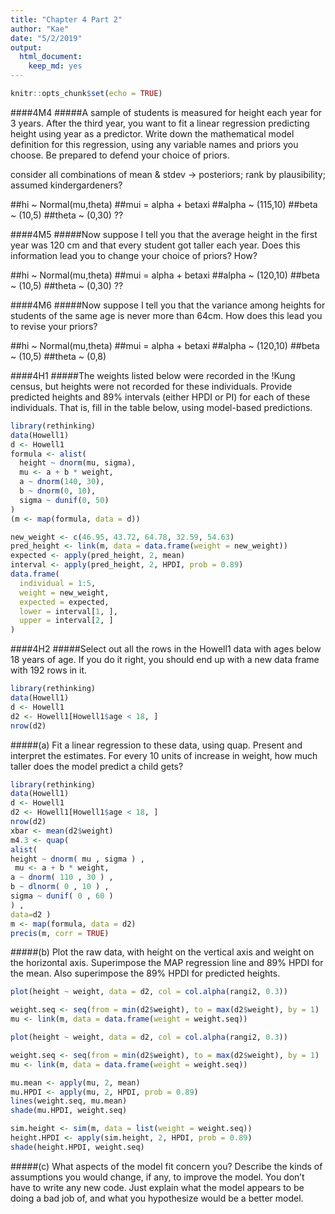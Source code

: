 ```yaml
---
title: "Chapter 4 Part 2"
author: "Kae"
date: "5/2/2019"
output: 
  html_document: 
    keep_md: yes
---
```


```r
knitr::opts_chunk$set(echo = TRUE)
```

####4M4
#####A sample of students is measured for height each year for 3 years. After the third year, you want to fit a linear regression predicting height using year as a predictor. Write down the mathematical model definition for this regression, using any variable names and priors you choose. Be prepared to defend your choice of priors.

consider all combinations of mean & stdev -> posteriors; rank by plausibility; assumed kindergardeners? 

##hi ~ Normal(mu,theta)
##mui = alpha + betaxi
##alpha ~ (115,10)
##beta ~ (10,5)
##theta ~ (0,30) ??



####4M5
#####Now suppose I tell you that the average height in the first year was 120 cm and that every student got taller each year. Does this information lead you to change your choice of priors? How?

##hi ~ Normal(mu,theta)
##mui = alpha + betaxi
##alpha ~ (120,10)
##beta ~ (10,5)
##theta ~ (0,30) ??

####4M6
#####Now suppose I tell you that the variance among heights for students of the same age is never more than 64cm. How does this lead you to revise your priors?

##hi ~ Normal(mu,theta)
##mui = alpha + betaxi
##alpha ~ (120,10)
##beta ~ (10,5)
##theta ~ (0,8) 

####4H1
#####The weights listed below were recorded in the !Kung census, but heights were not recorded for these individuals. Provide predicted heights and 89% intervals (either HPDI or PI) for each of these individuals. That is, fill in the table below, using model-based predictions.

```r
library(rethinking)
data(Howell1)
d <- Howell1
formula <- alist(
  height ~ dnorm(mu, sigma),
  mu <- a + b * weight,
  a ~ dnorm(140, 30),
  b ~ dnorm(0, 10),
  sigma ~ dunif(0, 50)
)
(m <- map(formula, data = d))
```
```r
new_weight <- c(46.95, 43.72, 64.78, 32.59, 54.63)
pred_height <- link(m, data = data.frame(weight = new_weight))
expected <- apply(pred_height, 2, mean)
interval <- apply(pred_height, 2, HPDI, prob = 0.89)
data.frame(
  individual = 1:5, 
  weight = new_weight, 
  expected = expected, 
  lower = interval[1, ], 
  upper = interval[2, ]
)
```

####4H2
#####Select out all the rows in the Howell1 data with ages below 18 years of age. If you do it right, you should end up with a new data frame with 192 rows in it.
```r
library(rethinking)
data(Howell1)
d <- Howell1
d2 <- Howell1[Howell1$age < 18, ]
nrow(d2)
```
#####(a) Fit a linear regression to these data, using quap. Present and interpret the estimates. For every 10 units of increase in weight, how much taller does the model predict a child gets?

```r
library(rethinking)
data(Howell1)
d <- Howell1
d2 <- Howell1[Howell1$age < 18, ]
nrow(d2)
xbar <- mean(d2$weight)
m4.3 <- quap(
alist(
height ~ dnorm( mu , sigma ) ,
 mu <- a + b * weight,
a ~ dnorm( 110 , 30 ) ,
b ~ dlnorm( 0 , 10 ) ,
sigma ~ dunif( 0 , 60 )
) ,
data=d2 )
m <- map(formula, data = d2)
precis(m, corr = TRUE)
```
#####(b) Plot the raw data, with height on the vertical axis and weight on the horizontal axis. Superimpose the MAP regression line and 89% HPDI for the mean. Also superimpose the 89% HPDI for predicted heights.
```r
plot(height ~ weight, data = d2, col = col.alpha(rangi2, 0.3))

weight.seq <- seq(from = min(d2$weight), to = max(d2$weight), by = 1)
mu <- link(m, data = data.frame(weight = weight.seq))

```
```r
plot(height ~ weight, data = d2, col = col.alpha(rangi2, 0.3))

weight.seq <- seq(from = min(d2$weight), to = max(d2$weight), by = 1)
mu <- link(m, data = data.frame(weight = weight.seq))

mu.mean <- apply(mu, 2, mean)
mu.HPDI <- apply(mu, 2, HPDI, prob = 0.89)
lines(weight.seq, mu.mean)
shade(mu.HPDI, weight.seq)

sim.height <- sim(m, data = list(weight = weight.seq))
height.HPDI <- apply(sim.height, 2, HPDI, prob = 0.89)
shade(height.HPDI, weight.seq)
```
#####(c) What aspects of the model fit concern you? Describe the kinds of assumptions you would change, if any, to improve the model. You don’t have to write any new code. Just explain what the model appears to be doing a bad job of, and what you hypothesize would be a better model.